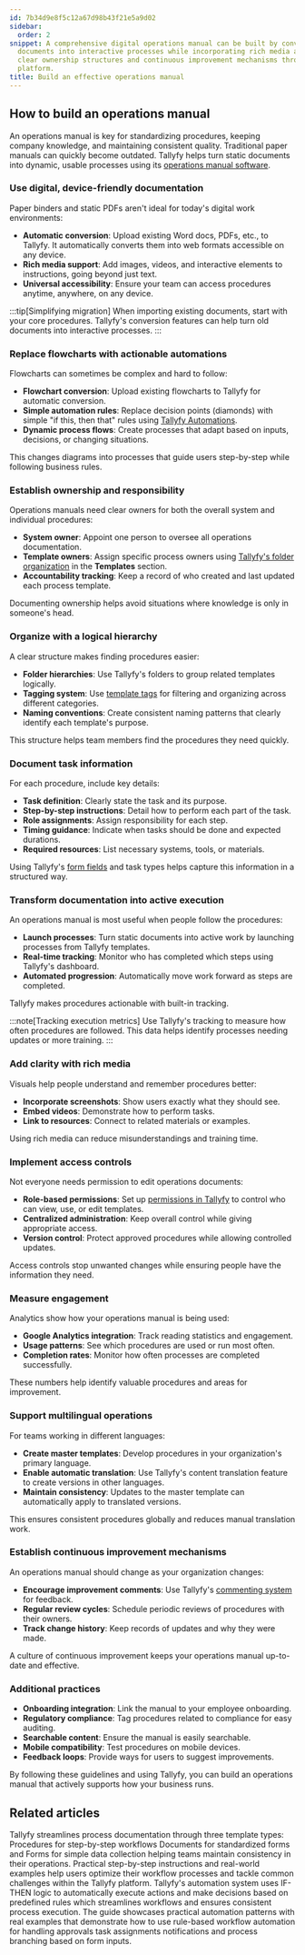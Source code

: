 ```yaml
---
id: 7b34d9e8f5c12a67d98b43f21e5a9d02
sidebar:
  order: 2
snippet: A comprehensive digital operations manual can be built by converting static
  documents into interactive processes while incorporating rich media automations
  clear ownership structures and continuous improvement mechanisms through Tallyfy's
  platform.
title: Build an effective operations manual
---
```


## How to build an operations manual

An operations manual is key for standardizing procedures, keeping company knowledge, and maintaining consistent quality. Traditional paper manuals can quickly become outdated. Tallyfy helps turn static documents into dynamic, usable processes using its [operations manual software](https://tallyfy.com/solutions/operations-manual-software/).

### Use digital, device-friendly documentation

Paper binders and static PDFs aren't ideal for today's digital work environments:

- **Automatic conversion**: Upload existing Word docs, PDFs, etc., to Tallyfy. It automatically converts them into web formats accessible on any device.
- **Rich media support**: Add images, videos, and interactive elements to instructions, going beyond just text.
- **Universal accessibility**: Ensure your team can access procedures anytime, anywhere, on any device.

:::tip[Simplifying migration]
When importing existing documents, start with your core procedures. Tallyfy's conversion features can help turn old documents into interactive processes.
:::

### Replace flowcharts with actionable automations

Flowcharts can sometimes be complex and hard to follow:

- **Flowchart conversion**: Upload existing flowcharts to Tallyfy for automatic conversion.
- **Simple automation rules**: Replace decision points (diamonds) with simple "if this, then that" rules using [Tallyfy Automations](/products/pro/documenting/templates/automations/).
- **Dynamic process flows**: Create processes that adapt based on inputs, decisions, or changing situations.

This changes diagrams into processes that guide users step-by-step while following business rules.

### Establish ownership and responsibility

Operations manuals need clear owners for both the overall system and individual procedures:

- **System owner**: Appoint one person to oversee all operations documentation.
- **Template owners**: Assign specific process owners using [Tallyfy's folder organization](/products/pro/documenting/templates/how-to-manage-templates-and-processes-with-tags/) in the **Templates** section.
- **Accountability tracking**: Keep a record of who created and last updated each process template.

Documenting ownership helps avoid situations where knowledge is only in someone's head.

### Organize with a logical hierarchy

A clear structure makes finding procedures easier:

- **Folder hierarchies**: Use Tallyfy's folders to group related templates logically.
- **Tagging system**: Use [template tags](/products/pro/documenting/templates/how-to-manage-templates-and-processes-with-tags/) for filtering and organizing across different categories.
- **Naming conventions**: Create consistent naming patterns that clearly identify each template's purpose.

This structure helps team members find the procedures they need quickly.

### Document task information

For each procedure, include key details:

- **Task definition**: Clearly state the task and its purpose.
- **Step-by-step instructions**: Detail how to perform each part of the task.
- **Role assignments**: Assign responsibility for each step.
- **Timing guidance**: Indicate when tasks should be done and expected durations.
- **Required resources**: List necessary systems, tools, or materials.

Using Tallyfy's [form fields](/products/pro/documenting/templates/forms/) and task types helps capture this information in a structured way.

### Transform documentation into active execution

An operations manual is most useful when people follow the procedures:

- **Launch processes**: Turn static documents into active work by launching processes from Tallyfy templates.
- **Real-time tracking**: Monitor who has completed which steps using Tallyfy's dashboard.
- **Automated progression**: Automatically move work forward as steps are completed.

Tallyfy makes procedures actionable with built-in tracking.

:::note[Tracking execution metrics]
Use Tallyfy's tracking to measure how often procedures are followed. This data helps identify processes needing updates or more training.
:::

### Add clarity with rich media

Visuals help people understand and remember procedures better:

- **Incorporate screenshots**: Show users exactly what they should see.
- **Embed videos**: Demonstrate how to perform tasks.
- **Link to resources**: Connect to related materials or examples.

Using rich media can reduce misunderstandings and training time.

### Implement access controls

Not everyone needs permission to edit operations documents:

- **Role-based permissions**: Set up [permissions in Tallyfy](/products/pro/documenting/members/how-can-i-manage-roles-in-tallyfy/) to control who can view, use, or edit templates.
- **Centralized administration**: Keep overall control while giving appropriate access.
- **Version control**: Protect approved procedures while allowing controlled updates.

Access controls stop unwanted changes while ensuring people have the information they need.

### Measure engagement

Analytics show how your operations manual is being used:

- **Google Analytics integration**: Track reading statistics and engagement.
- **Usage patterns**: See which procedures are used or run most often.
- **Completion rates**: Monitor how often processes are completed successfully.

These numbers help identify valuable procedures and areas for improvement.

### Support multilingual operations

For teams working in different languages:

- **Create master templates**: Develop procedures in your organization's primary language.
- **Enable automatic translation**: Use Tallyfy's content translation feature to create versions in other languages.
- **Maintain consistency**: Updates to the master template can automatically apply to translated versions.

This ensures consistent procedures globally and reduces manual translation work.

### Establish continuous improvement mechanisms

An operations manual should change as your organization changes:

- **Encourage improvement comments**: Use Tallyfy's [commenting system](/products/pro/tracking-and-tasks/tasks/how-to-report-and-resolve-issues-in-tallyfy/) for feedback.
- **Regular review cycles**: Schedule periodic reviews of procedures with their owners.
- **Track change history**: Keep records of updates and why they were made.

A culture of continuous improvement keeps your operations manual up-to-date and effective.

### Additional practices

- **Onboarding integration**: Link the manual to your employee onboarding.
- **Regulatory compliance**: Tag procedures related to compliance for easy auditing.
- **Searchable content**: Ensure the manual is easily searchable.
- **Mobile compatibility**: Test procedures on mobile devices.
- **Feedback loops**: Provide ways for users to suggest improvements.

By following these guidelines and using Tallyfy, you can build an operations manual that actively supports how your business runs.


## Related articles
<CardGrid>
<LinkTitleCard header="<b>Pro > Essentials</b>" href="/products/pro/documenting/" > Tallyfy streamlines process documentation through three template types: Procedures for step-by-step workflows Documents for standardized forms and Forms for simple data collection helping teams maintain consistency in their operations. </LinkTitleCard>
<LinkTitleCard header="<b>Tutorials > How-to guides</b>" href="/products/pro/tutorials/how-to/" > Practical step-by-step instructions and real-world examples help users optimize their workflow processes and tackle common challenges within the Tallyfy platform. </LinkTitleCard>
<LinkTitleCard header="<b>Templates > Automations</b>" href="/products/pro/documenting/templates/automations/" > Tallyfy's automation system uses IF-THEN logic to automatically execute actions and make decisions based on predefined rules which streamlines workflows and ensures consistent process execution. </LinkTitleCard>
<LinkTitleCard header="<b>Automations > Examples</b>" href="/products/pro/documenting/templates/automations/examples/" > The guide showcases practical automation patterns with real examples that demonstrate how to use rule-based workflow automation for handling approvals task assignments notifications and process branching based on form inputs. </LinkTitleCard>
</CardGrid>